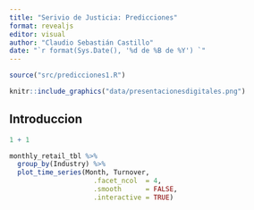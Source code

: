 ```yaml
---
title: "Serivio de Justicia: Predicciones"
format: revealjs
editor: visual
author: "Claudio Sebastián Castillo"
date: "`r format(Sys.Date(), '%d de %B de %Y') `"
---
```


```r
source("src/predicciones1.R")
```

```r
knitr::include_graphics("data/presentacionesdigitales.png")
```

## Introduccion 

```r
1 + 1
```

```r
monthly_retail_tbl %>%
  group_by(Industry) %>%
  plot_time_series(Month, Turnover,
                     .facet_ncol  = 4,
                     .smooth      = FALSE, 
                     .interactive = TRUE)
```
